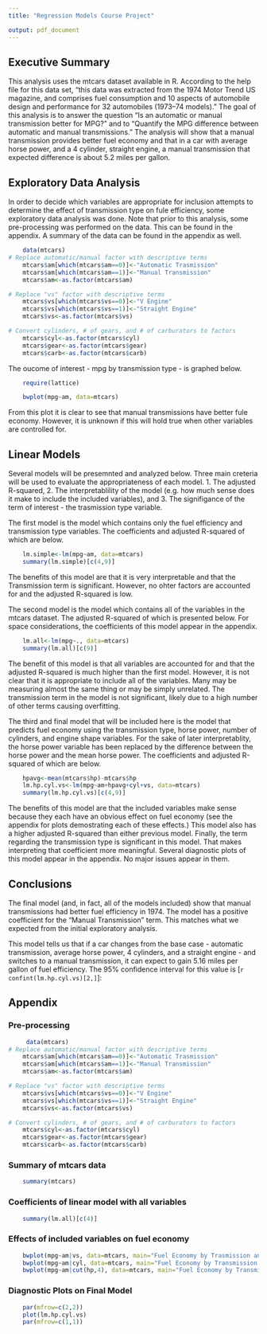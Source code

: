 ```yaml
---
title: "Regression Models Course Project"

output: pdf_document
---
```


## Executive Summary
This analysis uses the mtcars dataset available in R.  According to the help file for this data set, "this data was extracted from the 1974 Motor Trend US magazine, and  comprises fuel consumption and 10 aspects of automobile design and performance for 32 automobiles (1973–74 models)."  The goal of this analysis is to answer the question "Is an automatic or manual transmission better for MPG?" and to "Quantify the MPG difference between automatic and manual transmissions."  The analysis will show that a manual transmission provides better fuel economy and that in a car with average horse power, and a 4 cylinder, straight engine, a manual transmission that expected difference is about 5.2 miles per gallon.

## Exploratory Data Analysis
In order to decide which variables are appropriate for inclusion attempts to determine the effect of transmission type on fule efficiency, some exploratory data analysis was done.
Note that prior to this analysis, some pre-processing was performed on the data.  This can be found in the appendix.  A summary of the data can be found in the appendix as well.

```r
    data(mtcars)
# Replace automatic/manual factor with descriptive terms
    mtcars$am[which(mtcars$am==0)]<-"Automatic Trasmission"
    mtcars$am[which(mtcars$am==1)]<-"Manual Transmission"
    mtcars$am<-as.factor(mtcars$am)

# Replace "vs" factor with descriptive terms
    mtcars$vs[which(mtcars$vs==0)]<-"V Engine"
    mtcars$vs[which(mtcars$vs==1)]<-"Straight Engine"
    mtcars$vs<-as.factor(mtcars$vs)

# Convert cylinders, # of gears, and # of carburators to factors
    mtcars$cyl<-as.factor(mtcars$cyl)
    mtcars$gear<-as.factor(mtcars$gear)
    mtcars$carb<-as.factor(mtcars$carb)
```

The oucome of interest - mpg by transmission type - is graphed below.
```r
    require(lattice)
```
```r
    bwplot(mpg~am, data=mtcars)
```
From this plot it is clear to see that manual transmissions have better fule economy. However, it is unknown if this will hold true when other variables are controlled for.

## Linear Models

Several models will be presemnted and analyzed below.  Three main creteria will be used to evaluate the appropriateness of each model.  1. The adjusted R-squared, 2. The interpretablility of the model (e.g. how much sense does it make to include the included variables), and 3. The signifigance of the term of interest - the trasmission type variable.

The first model is the model which contains only the fuel efficiency and transmission type variables.  The coefficients and adjusted R-squared of which are below.
```r
    lm.simple<-lm(mpg~am, data=mtcars)
    summary(lm.simple)[c(4,9)]
```
The benefits of this model are that it is very interpretable and that the Transmission term is significant.  However, no ohter factors are accounted for and the adjusted R-squared is low.  

The second model is the model which contains all of the variables in the mtcars dataset. The adjusted R-squared of which is presented below.  For space considerations, the coefficients of this model appear in the appendix.
```r
    lm.all<-lm(mpg~., data=mtcars)
    summary(lm.all)[c(9)]
```
The benefit of this model is that all variables are accounted for and that the adjusted R-squared is much higher than the first model. However, it is not clear that it is appropriate to include all of the variables.  Many may be measuring almost the same thing or may be simply unrelated.  The transmission term in the model is not significant, likely due to a high number of other terms causing overfitting.

The third and final model that will be included here is the model that predicts fuel economy using the transmission type, horse power, number of cylinders, and engine shape variables. For the sake of later interpretablity, the horse power variable has been replaced by the difference between the horse power and the mean horse power.  The coefficients and adjusted R-squared of which are below.

```r
    hpavg<-mean(mtcars$hp)-mtcars$hp
    lm.hp.cyl.vs<-lm(mpg~am+hpavg+cyl+vs, data=mtcars)
    summary(lm.hp.cyl.vs)[c(4,9)]
```
The benefits of this model are that the included variables make sense because they each have an obvious effect on fuel economy (see the appendix for plots demostrating each of these effects.)  This model also has a higher adjusted R-squared than either previous model.  Finally, the term regarding the transmission type is significant in this model.  That makes interpreting that coefficient more meaningful.  Several diagnostic plots of this model appear in the appendix.  No major issues appear in them.


## Conclusions
The final model (and, in fact, all of the models included) show that manual transmissions had better fuel efficiency in 1974.  The model has a positive coefficient for the "Manual Transmission" term.  This matches what we expected from the initial exploratory analysis.

This model tells us that if a car changes from the base case - automatic transmission, average horse power, 4 cylinders, and a straight engine - and switches to a manual transmission, it can expect to gain 5.16 miles per gallon of fuel efficiency.  The 95% confidence interval for this value is [`r confint(lm.hp.cyl.vs)[2,]`]:


## Appendix
### Pre-processing
```r
     data(mtcars)
# Replace automatic/manual factor with descriptive terms
    mtcars$am[which(mtcars$am==0)]<-"Automatic Trasmission"
    mtcars$am[which(mtcars$am==1)]<-"Manual Transmission"
    mtcars$am<-as.factor(mtcars$am)

# Replace "vs" factor with descriptive terms
    mtcars$vs[which(mtcars$vs==0)]<-"V Engine"
    mtcars$vs[which(mtcars$vs==1)]<-"Straight Engine"
    mtcars$vs<-as.factor(mtcars$vs)

# Convert cylinders, # of gears, and # of carburators to factors
    mtcars$cyl<-as.factor(mtcars$cyl)
    mtcars$gear<-as.factor(mtcars$gear)
    mtcars$carb<-as.factor(mtcars$carb)
```

### Summary of mtcars data
```r
    summary(mtcars)
```

### Coefficients of linear model with all variables

```r
    summary(lm.all)[c(4)]
```

### Effects of included variables on fuel economy
```r
    bwplot(mpg~am|vs, data=mtcars, main="Fuel Economy by Trasmission and Engine Type")
    bwplot(mpg~am|cyl, data=mtcars, main="Fuel Economy by Transmission and Number of Cylinders")
    bwplot(mpg~am|cut(hp,4), data=mtcars, main="Fuel Economy by Transmission and Horse Power")
```

### Diagnostic Plots on Final Model
```r
    par(mfrow=c(2,2))
    plot(lm.hp.cyl.vs)
    par(mfrow=c(1,1))
```
